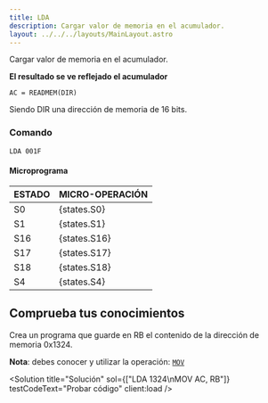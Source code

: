 ```yaml
---
title: LDA
description: Cargar valor de memoria en el acumulador.
layout: ../../../layouts/MainLayout.astro
---
```



Cargar valor de memoria en el acumulador.

**El resultado se ve reflejado el acumulador**

```
AC = READMEM(DIR)
```

Siendo DIR una dirección de memoria de 16 bits.

### Comando

```
LDA 001F
```

#### Microprograma
| ESTADO | MICRO-OPERACIÓN |
|:-------|:----------|
| S0 | {states.S0} |
| S1 | {states.S1} |
| S16 | {states.S16} |
| S17 | {states.S17} |
| S18 | {states.S18} |
| S4 | {states.S4} |

## Comprueba tus conocimientos

Crea un programa que guarde en RB el contenido de la dirección de memoria 0x1324.

**Nota**: debes conocer y utilizar la operación: [`MOV`](/es/instructions/MOV)

<Solution title="Solución" sol={["LDA 1324\nMOV AC, RB"]} testCodeText="Probar código" client:load />